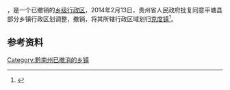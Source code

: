'''{{PAGENAMEBASE}}'''，是{{PRC admin/fullname|52/27/27}}一个已撤销的[[乡级行政区|乡级行政区]]，2014年2月13日，贵州省人民政府批复同意平塘县部分乡镇行政区划调整，撤销{{PAGENAMEBASE}}，将其所辖行政区域划归[[克度镇|克度镇]]<ref>{{Cite web |url=http://www.gzgov.gov.cn/xxgk/jbxxgk/fgwj/zfwj/qfh/201507/t20150703_298190.html |title=省人民政府关于同意平塘县部分乡镇行政区划调整的批复（黔府函〔2014〕26号） |accessdate=2017-09-01 |archive-date=2017-08-31 |archive-url=https://web.archive.org/web/20170831042532/http://www.gzgov.gov.cn/xxgk/jbxxgk/fgwj/zfwj/qfh/201507/t20150703_298190.html |dead-url=no }}</ref>。

== 参考资料 ==

{{reflist}}

{{行政区划小作品}}

[[Category:黔南州已撤消的乡镇|Category:黔南州已撤消的乡镇]]